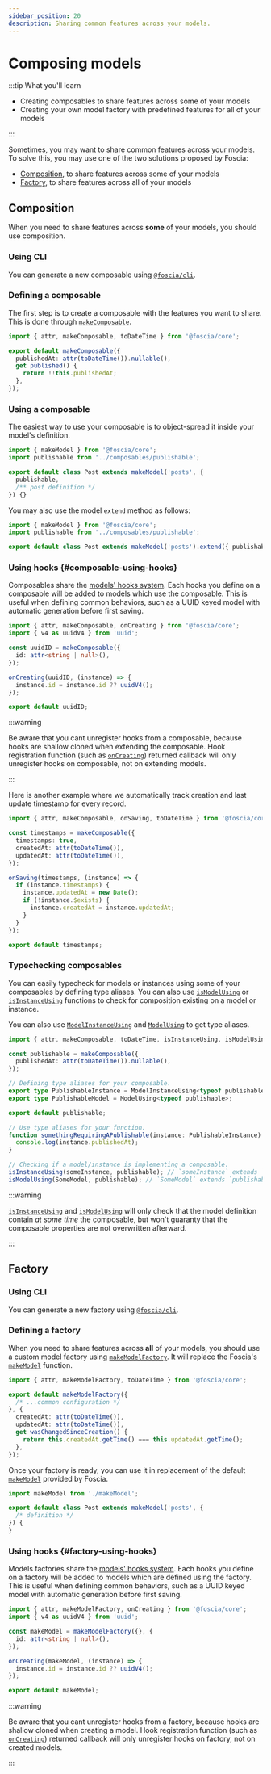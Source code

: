 ```yaml
---
sidebar_position: 20
description: Sharing common features across your models.
---
```



# Composing models

:::tip What you'll learn

- Creating composables to share features across some of your models
- Creating your own model factory with predefined features for all of your
  models

:::

Sometimes, you may want to share common features across your models. To solve
this, you may use one of the two solutions proposed by Foscia:

- [Composition](#composition), to share features across some of your models
- [Factory](#factory), to share features across all of your models

## Composition

When you need to share features across **some** of your models, you should use
composition.

### Using CLI

You can generate a new composable using [`@foscia/cli`](/docs/digging-deeper/usages/cli).

<ShellCommand command="foscia make composable publishable" />

### Defining a composable

The first step is to create a composable with the features you want to share.
This is done through [`makeComposable`](/docs/api/@foscia/core/functions/makeComposable).

```typescript title="composables/publishable.ts"
import { attr, makeComposable, toDateTime } from '@foscia/core';

export default makeComposable({
  publishedAt: attr(toDateTime()).nullable(),
  get published() {
    return !!this.publishedAt;
  },
});
```

### Using a composable

The easiest way to use your composable is to object-spread it inside your
model's definition.

```typescript title="models/post.ts"
import { makeModel } from '@foscia/core';
import publishable from '../composables/publishable';

export default class Post extends makeModel('posts', {
  publishable,
  /** post definition */
}) {}
```

You may also use the model `extend` method as follows:

```typescript title="models/post.ts"
import { makeModel } from '@foscia/core';
import publishable from '../composables/publishable';

export default class Post extends makeModel('posts').extend({ publishable }) {}
```

### Using hooks {#composable-using-hooks}

Composables share the [models' hooks system](/docs/core-concepts/models#hooks).
Each hooks you define on a composable will be added to models which use
the composable. This is useful when defining common behaviors, such as
a UUID keyed model with automatic generation before first saving.

```typescript title="composables/uuidID.ts"
import { attr, makeComposable, onCreating } from '@foscia/core';
import { v4 as uuidV4 } from 'uuid';

const uuidID = makeComposable({
  id: attr<string | null>(),
});

onCreating(uuidID, (instance) => {
  instance.id = instance.id ?? uuidV4();
});

export default uuidID;
```

:::warning

Be aware that you cant unregister hooks from a composable, because hooks are
shallow cloned when extending the composable.
Hook registration function (such as
[`onCreating`](/docs/api/@foscia/core/functions/onCreating)) returned callback
will only unregister hooks on composable, not on extending models.

:::

Here is another example where we automatically track creation and last update
timestamp for every record.

```typescript title="composables/timestamps.ts"
import { attr, makeComposable, onSaving, toDateTime } from '@foscia/core';

const timestamps = makeComposable({
  timestamps: true,
  createdAt: attr(toDateTime()),
  updatedAt: attr(toDateTime()),
});

onSaving(timestamps, (instance) => {
  if (instance.timestamps) {
    instance.updatedAt = new Date();
    if (!instance.$exists) {
      instance.createdAt = instance.updatedAt;
    }
  }
});

export default timestamps;
```

### Typechecking composables

You can easily typecheck for models or instances using some of your composables
by defining type aliases. You can also use
[`isModelUsing`](/docs/api/@foscia/core/functions/isModelUsing) or
[`isInstanceUsing`](/docs/api/@foscia/core/functions/isInstanceUsing)
functions to check for composition existing on a model or instance.

You can also use [`ModelInstanceUsing`](/docs/api/@foscia/core/type-aliases/ModelInstanceUsing)
and [`ModelUsing`](/docs/api/@foscia/core/type-aliases/ModelUsing) to get type
aliases.

```typescript title="composables/publishable.ts"
import { attr, makeComposable, toDateTime, isInstanceUsing, isModelUsing, ModelInstanceUsing, ModelUsing } from '@foscia/core';

const publishable = makeComposable({
  publishedAt: attr(toDateTime()).nullable(),
});

// Defining type aliases for your composable.
export type PublishableInstance = ModelInstanceUsing<typeof publishable>;
export type PublishableModel = ModelUsing<typeof publishable>;

export default publishable;

// Use type aliases for your function.
function somethingRequiringAPublishable(instance: PublishableInstance) {
  console.log(instance.publishedAt);
}

// Checking if a model/instance is implementing a composable.
isInstanceUsing(someInstance, publishable); // `someInstance` extends `publishable`.
isModelUsing(SomeModel, publishable); // `SomeModel` extends `publishable`.
```

:::warning

[`isInstanceUsing`](/docs/api/@foscia/core/functions/isInstanceUsing)
and [`isModelUsing`](/docs/api/@foscia/core/functions/isModelUsing) will
only check that the model definition contain *at some time* the composable,
but won't guaranty that the composable properties are not overwritten afterward.

:::

## Factory

### Using CLI

You can generate a new factory using [`@foscia/cli`](/docs/digging-deeper/usages/cli).

<ShellCommand command="foscia make model-factory" />

### Defining a factory

When you need to share features across **all** of your models, you should use a
custom model factory using
[`makeModelFactory`](/docs/api/@foscia/core/functions/makeModelFactory).
It will replace the Foscia's
[`makeModel`](/docs/api/@foscia/core/functions/makeModel) function.

```typescript title="makeModel.ts"
import { attr, makeModelFactory, toDateTime } from '@foscia/core';

export default makeModelFactory({
  /* ...common configuration */
}, {
  createdAt: attr(toDateTime()),
  updatedAt: attr(toDateTime()),
  get wasChangedSinceCreation() {
    return this.createdAt.getTime() === this.updatedAt.getTime();
  },
});
```

Once your factory is ready, you can use it in replacement of the default
[`makeModel`](/docs/api/@foscia/core/functions/makeModel) provided by Foscia.

```typescript
import makeModel from './makeModel';

export default class Post extends makeModel('posts', {
  /* definition */
}) {
}
```

### Using hooks {#factory-using-hooks}

Models factories share the [models' hooks system](/docs/core-concepts/models#hooks).
Each hooks you define on a factory will be added to models which are defined
using the factory. This is useful when defining common behaviors, such as a UUID
keyed model with automatic generation before first saving.

```typescript title="makeModel.ts"
import { attr, makeModelFactory, onCreating } from '@foscia/core';
import { v4 as uuidV4 } from 'uuid';

const makeModel = makeModelFactory({}, {
  id: attr<string | null>(),
});

onCreating(makeModel, (instance) => {
  instance.id = instance.id ?? uuidV4();
});

export default makeModel;
```

:::warning

Be aware that you cant unregister hooks from a factory, because hooks are
shallow cloned when creating a model.
Hook registration function (such as
[`onCreating`](/docs/api/@foscia/core/functions/onCreating)) returned callback
will only unregister hooks on factory, not on created models.

:::
